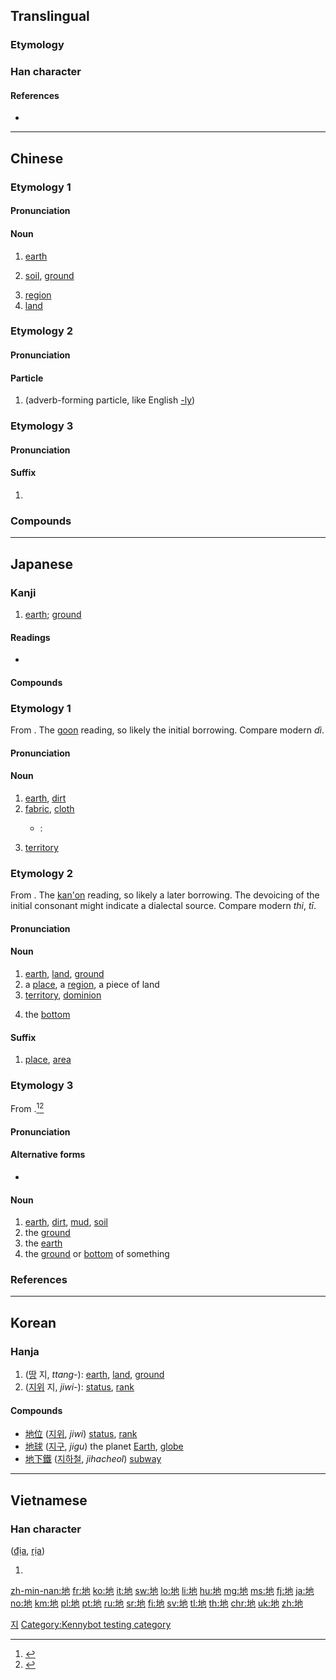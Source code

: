 ==Translingual==
{{stroke order|type=animate}}

===Etymology===
{{Han compound|土|也|c1=s|c2=p|t1=earth|ls=psc}}

===Han character===
{{Han char|rn=32|rad=土|as=03|sn=6|four=44112|canj=GPD|ids=⿰土也}}

====References====
* {{Han ref|kx=0224.060|dkj=04890|dj=0456.080|hdz=10420.120|uh=5730|ud=22320|bh=A661|bd=42593}}

----

==Chinese==
{{zh-forms}}

===Etymology 1===
{{rfe|zh}}

====Pronunciation====
{{zh-pron
|m=dì
|c=dei6,deng6
|h=pfs=thi
|md=dê
|mn=tè/tē/tōe/tī
|mn_note=tē/tōe/tī are literary
|w=3di
|mc=y
|oc=y
|ma=y
|cat=n}}

====Noun====
{{zh-noun}}

# {{lb|zh|Beginning Mandarin}} [[earth]]
# {{lb|zh|Beginning Mandarin}} [[soil]], [[ground]]
#: {{zh-usex|這 匹 馬 倒 在 '''地''' 上，不 住 地{de} 蹬達。|The horse collapsed on the floor, but carried on kicking.}}
# [[region]]
# [[land]]

===Etymology 2===
{{rfe|zh}}

====Pronunciation====
{{zh-pron
|m=de,di
|m_note=di is used in poetry, songs
|c=dei6,dei6-2
|ma=y
|cat=particle}}

====Particle====
{{zh-particle}}

# {{label|zh|Beginning Mandarin}} (adverb-forming particle, like English [[-ly]])
#: {{zh-usex|很 快 地|very quickly}}

===Etymology 3===

====Pronunciation====
{{zh-pron
|c=dei6
|cat=suf
}}

====Suffix====
{{zh-suf}}

# {{lb|zh|Cantonese}} {{alternative form of|哋||plurality marker|lang=zh}}

===Compounds===
{{der5
|{{zh-l|草地}}
|{{zh-l|地板}}
|{{zh-l|地磅}}
|{{zh-l|地標}}
|{{zh-l|地表}}
|{{zh-l|地表水}}
|{{zh-l|地鱉}}
|{{zh-l|地波}}
|{{zh-l|地步}}
|{{zh-l|地財}}
|{{zh-l|地磁}}
|{{zh-l|地磁赤道}}
|{{zh-l|地磁極}}
|{{zh-l|地產}}
|{{zh-l|地場}}
|{{zh-l|地朝}}
|{{zh-l|地秤}}
|{{zh-l|地大物博}}
|{{zh-l|地帶}}
|{{zh-l|地道}}
|{{zh-l|地點}}
|{{zh-l|地方}}
|{{zh-l|地方兒}}
|{{zh-l|地方病}}
|{{zh-l|地方主義}}
|{{zh-l|地府}}
|{{zh-l|地光}}
|{{zh-l|地滾球}}
|{{zh-l|地核}}
|{{zh-l|地黃}}
|{{zh-l|地積}}
|{{zh-l|地基}}
|{{zh-l|地極}}
|{{zh-l|地價}}
|{{zh-l|地角}}
|{{zh-l|地角天涯}}
|{{zh-l|地腳}}
|{{zh-l|地窖}}
|{{zh-l|地纜}}
|{{zh-l|地理}}
|{{zh-l|地裂}}
|{{zh-l|地靈人傑}}
|{{zh-l|地漏}}
|{{zh-l|地幔}}
|{{zh-l|地貌}}
|{{zh-l|地面}}
|{{zh-l|地氣}}
|{{zh-l|地殼}}
|{{zh-l|地懃}}
|{{zh-l|地球}}
|{{zh-l|地球儀}}
|{{zh-l|地區}}
|{{zh-l|地權}}
|{{zh-l|地券}}
|{{zh-l|地兒}}
|{{zh-l|地熱}}
|{{zh-l|地煞}}
|{{zh-l|地上}}
|{{zh-l|地毯}}
|{{zh-l|地鐵}}
|{{zh-l|地圖}}
|{{zh-l|地位}}
|{{zh-l|地下}}
|{{zh-l|地形}}
|{{zh-l|地學}}
|{{zh-l|地衣}}
|{{zh-l|地榆}}
|{{zh-l|地獄}}
|{{zh-l|地域}}
|{{zh-l|地租}}
|{{zh-l|地照}}
|{{zh-l|地震}}
|{{zh-l|地震波}}
|{{zh-l|地震儀}}
|{{zh-l|地震震級}}
|{{zh-l|地支}}
|{{zh-l|地址}}
|{{zh-l|地志}}
|{{zh-l|地質}}
|{{zh-l|地軸}}
|{{zh-l|地主}}
|{{zh-l|地獄}}
|{{zh-l|土地}}
}}

----

==Japanese==

===Kanji===
{{ja-kanji|grade=2|rs=土03}}

# [[earth]]; [[ground]]

====Readings====
* {{ja-readings
|goon=[[じ]] (ji), {{qualifier|historical}} [[ぢ]] (di)
|kanon=[[ち]] (chi)
|kun=[[つち]] (tsuchi)
|nanori=[[どま]] (doma)
}}

====Compounds====
{{der-top|Compounds}}
{{der3
|{{ja-r|土地|とち}}: [[ground]], [[land]]
|{{ja-r|意地悪|いじわる}}
|{{ja-r|地球|ちきゅう}}
|{{ja-r|地底|ちてい}}
|{{ja-r|地理|ちり}}
|{{ja-r|地盤|ちばん}}
|{{ja-r|地位|ちい}}
|{{ja-r|地域|ちいき}}
|{{ja-r|地下|ちか}}
|{{ja-r|地学|ちがく}}
|{{ja-r|地球|ちきゅう}}
|{{ja-r|地区|ちく}}
|{{ja-r|地形|ちけい}}
|{{ja-r|地上|ちじょう}}
|{{ja-r|地租|ちそ}}
|{{ja-r|地点|ちてん}}
|{{ja-r|地主|じぬし}}
|{{ja-r|地表|ちひょう}}
|{{ja-r|地方|ちほう}}
|{{ja-r|地震|じしん}}
|{{ja-r|天地|てんち}}: heaven and earth
|{{ja-r|天變地異|てんぺん ち.い}}: [[turmoil]] throughout heaven and earth
|{{ja-r|現在地|げんざいち}}: current location, you are here
}}
{{der-bottom}}

===Etymology 1===
{{ja-kanjitab|じ|yomi=o}}
From {{etyl|ltc|ja|sort=じ}} {{m|zh|地|tr=dij<sup>H</sup>}}. The [[呉音#Japanese|goon]] reading, so likely the initial borrowing. Compare modern {{etyl|cmn|-}} ''dì''.

====Pronunciation====
{{ja-pron|yomi=go|じ|acc=1|acc_ref=DJR|acc2=0|acc2_ref=DJR}}

====Noun====
{{ja-noun|じ|hhira=ぢ}}

# [[earth]], [[dirt]]
# [[fabric]], [[cloth]]
#* {{RQ:Botchan}}:
#*: {{ja-usex|いくらか薄い'''地'''には相違なくっても暑いには極ってる。|いくら か うすい '''じ''' に は そうい なくって も あつい に は きまってる。|However thin the '''cloth''', flannel is flannel and must have been pretty warm at that time of the year.}}
# {{label|ja|game of go|sort=し'}} [[territory]]

===Etymology 2===
{{ja-kanjitab|ち|yomi=o}}
From {{etyl|ltc|ja|sort=ち}} {{m|zh|地|tr=dij<sup>H</sup>}}. The [[漢音#Japanese|kan'on]] reading, so likely a later borrowing. The devoicing of the initial consonant might indicate a dialectal source. Compare modern {{etyl|hak|-}} ''thi'', {{etyl|nan|-}} ''tī''.

====Pronunciation====
{{ja-pron|yomi=ko|ち|acc=1|acc_ref=DJR}}

====Noun====
{{ja-noun|ち}}

# [[earth]], [[land]], [[ground]]
# a [[place]], a [[region]], a piece of land
# [[territory]], [[dominion]]
# {{qualifier|of a crate, etc.}} the [[bottom]]

====Suffix====
{{ja-pos|ち|suffix}}

# [[place]], [[area]]

===Etymology 3===
{{ja-kanjitab|yomi=k|つち}}
From {{etyl|ojp|ja|sort=つち}}.<ref name="KDJ">{{R:Kokugo Dai Jiten}}</ref><ref name="DJR">{{R:Daijirin}}</ref>

====Pronunciation====
{{ja-pron|yomi=k|つち|acc=2|acc_ref=DJR}}

====Alternative forms====
* {{ja-l|土}} {{qualifier|more common for this reading}}

====Noun====
{{ja-noun|つち}}

# [[earth]], [[dirt]], [[mud]], [[soil]]
# the [[ground]]
# the [[earth]] {{qualifier|as opposed to the heavens}}
# the [[ground]] or [[bottom]] of something {{qualifier|as of a price range}}

===References===
<references/>

----

==Korean==

===Hanja===
{{ko-hanja|hangeul=지|mr=chi|eumhun=땅|ehrv=ttang|ehmr=ttang|ehy=ttang}}

# ([[땅]] 지, ''ttang-''): [[earth]], [[land]], [[ground]]
# ([[지위]] 지, ''jiwi-''): [[status]], [[rank]]

====Compounds====
* [[地位]] ([[지위]], ''jiwi'') [[status]], [[rank]]
* [[地球]] ([[지구]], ''jigu'') the planet [[Earth]], [[globe]]
* [[地下鐵]] ([[지하철]], ''jihacheol'') [[subway]]

[[Category:Hanja readings|지]]

----

==Vietnamese==

===Han character===
{{vi-hantu|rs=土03}} ([[địa]], [[rịa]])

# {{defn|lang=vi|sort=土03}}

[[Category:Kennybot testing category]]

[[zh-min-nan:地]]
[[fr:地]]
[[ko:地]]
[[it:地]]
[[sw:地]]
[[lo:地]]
[[li:地]]
[[hu:地]]
[[mg:地]]
[[ms:地]]
[[fj:地]]
[[ja:地]]
[[no:地]]
[[km:地]]
[[pl:地]]
[[pt:地]]
[[ru:地]]
[[sr:地]]
[[fi:地]]
[[sv:地]]
[[tl:地]]
[[th:地]]
[[chr:地]]
[[uk:地]]
[[zh:地]]